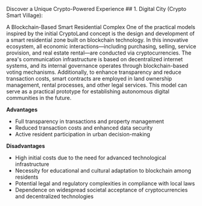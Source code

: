 
<Link href="/blog/discover">Discover a Unique Crypto-Powered Experience</Link>
## 1. Digital City (Crypto Smart Village):

A Blockchain-Based Smart Residential Complex
One of the practical models inspired by the initial CryptoLand concept is
the design and development of a smart residential zone built on blockchain
technology. In this innovative ecosystem, all economic interactions—including
purchasing, selling, service provision, and real estate rental—are conducted via
cryptocurrencies. The area's communication infrastructure is based on
decentralized internet systems, and its internal governance operates through
blockchain-based voting mechanisms. Additionally, to enhance transparency and
reduce transaction costs, smart contracts are employed in land ownership
management, rental processes, and other legal services. This model can serve as
a practical prototype for establishing autonomous digital communities in the
future.

**Advantages**

- Full transparency in transactions and property management
- Reduced transaction costs and enhanced data security
- Active resident participation in urban decision-making

**Disadvantages**

- High initial costs due to the need for advanced technological
infrastructure
- Necessity for educational and cultural adaptation to blockchain among
residents
- Potential legal and regulatory complexities in compliance with local laws
- Dependence on widespread societal acceptance of cryptocurrencies and
decentralized technologies